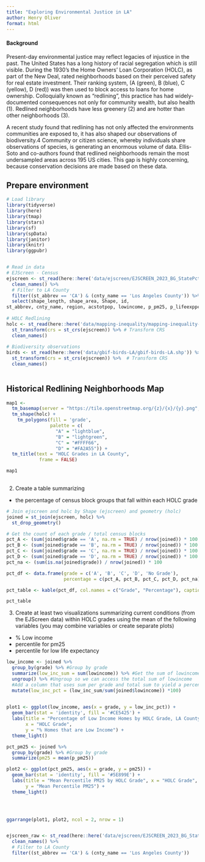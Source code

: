 ```yaml
---
title: "Exploring Environmental Justice in LA"
author: Henry Oliver
format: html
---
```


#### Background

Present-day environmental justice may reflect legacies of injustice in the past. The United States has a long history of racial segregation which is still visible. During the 1930’s the Home Owners’ Loan Corporation (HOLC), as part of the New Deal, rated neighborhoods based on their perceived safety for real estate investment. Their ranking system, (A (green), B (blue), C (yellow), D (red)) was then used to block access to loans for home ownership. Colloquially known as “redlining”, this practice has had widely-documented consequences not only for community wealth, but also health (1). Redlined neighborhoods have less greenery (2) and are hotter than other neighborhoods (3).

A recent study found that redlining has not only affected the environments communities are exposed to, it has also shaped our observations of biodiversity.4 Community or citizen science, whereby individuals share observations of species, is generating an enormous volume of data. Ellis-Soto and co-authors found that redlined neighborhoods remain the most undersampled areas across 195 US cities. This gap is highly concerning, because conservation decisions are made based on these data.


## Prepare environment
```r
# Load library
library(tidyverse)
library(here)
library(tmap)
library(stars)
library(sf)
library(spData)
library(janitor)
library(knitr)
library(ggpubr)


# Read in data
# EJScreen - Census
ejscreen <- st_read(here::here('data/ejscreen/EJSCREEN_2023_BG_StatePct_with_AS_CNMI_GU_VI.gdb')) %>% 
  clean_names() %>% 
  # Filter to LA County
  filter((st_abbrev == 'CA') & (cnty_name == 'Los Angeles County')) %>%
  select(shape_length, shape_area, Shape, id,
st_abbrev, cnty_name, region, acstotpop, lowincome, p_pm25, p_lifeexppct)
  
# HOLC Redlining
holc <- st_read(here::here('data/mapping-inequality/mapping-inequality-los-angeles.json')) %>% 
  st_transform(crs = st_crs(ejscreen)) %>% # Transform CRS
  clean_names()
  
# Biodiversity observations
birds <- st_read(here::here('data/gbif-birds-LA/gbif-birds-LA.shp')) %>% 
  st_transform(crs = st_crs(ejscreen)) %>%  # Transform CRS
  clean_names()
  
```


## Historical Redlining Neighborhoods Map
```r
map1 <-
  tm_basemap(server = "https://tile.openstreetmap.org/{z}/{x}/{y}.png", alpha = 0.7) +
  tm_shape(holc) +
    tm_polygons(fill = 'grade',
                palette = c(
                  "A" = "lightblue",
                  "B" = "lightgreen",
                  "C" = "#FFFF66",
                  "D" = "#FA2A55")) +
  tm_title(text = "HOLC Grades in LA County",
            frame = FALSE)

map1
  

```

2) Create a table summarizing
- the percentage of census block groups that fall within each HOLC grade

```r
# Join ejscreen and holc by Shape (ejscreen) and geometry (holc)
joined = st_join(ejscreen, holc) %>%
  st_drop_geometry()

# Get the count of each grade / total census blocks
pct_A <- (sum(joined$grade == 'A', na.rm = TRUE) / nrow(joined)) * 100
pct_B <- (sum(joined$grade == 'B', na.rm = TRUE) / nrow(joined)) * 100
pct_C <- (sum(joined$grade == 'C', na.rm = TRUE) / nrow(joined)) * 100
pct_D <- (sum(joined$grade == 'D', na.rm = TRUE) / nrow(joined)) * 100
pct_na <- (sum(is.na(joined$grade)) / nrow(joined)) * 100

pct_df <- data.frame(grade = c('A', 'B', 'C', 'D', 'No Grade'),
                     percentage = c(pct_A, pct_B, pct_C, pct_D, pct_na))

pct_table <- kable(pct_df, col.names = c("Grade", "Percentage"), caption = "HOLC Grade Percentages in LA County")

pct_table
```



3) Create at least two visualizations summarizing current conditions (from the EJScreen data) within HOLC grades using the mean of the following variables (you may combine variables or create separate plots)

- % Low income
- percentile for pm25
- percentile for low life expectancy
```r
low_income <- joined %>% 
  group_by(grade) %>% #Group by grade
  summarize(low_inc_sum = sum(lowincome)) %>% #Get the sum of lowincome per grade, create object
  ungroup() %>% #Ungroup so we can access the total sum of lowincome
  #Add a column that uses sum per grade and total sum to yield a percent
  mutate(low_inc_pct = (low_inc_sum/sum(joined$lowincome)) *100) 
  

plot1 <- ggplot(low_income, aes(x = grade, y = low_inc_pct)) +
  geom_bar(stat = 'identity', fill = '#CE5425') +
  labs(title = "Percentage of Low Income Homes by HOLC Grade, LA County",
       x = "HOLC Grade",
       y = "% Homes that are Low Income") +
  theme_light()

pct_pm25 <- joined %>% 
  group_by(grade) %>% #Group by grade
  summarize(pm25 = mean(p_pm25))

plot2 <- ggplot(pct_pm25, aes(x = grade, y = pm25)) +
  geom_bar(stat = 'identity', fill = '#5E899E') +
  labs(title = "Mean Percentile PM25 by HOLC Grade", x = "HOLC Grade",
       y = "Mean Percentile PM25") +
  theme_light()
 



ggarrange(plot1, plot2, ncol = 2, nrow = 1)



```


```r
ejscreen_raw <- st_read(here::here('data/ejscreen/EJSCREEN_2023_BG_StatePct_with_AS_CNMI_GU_VI.gdb')) %>% 
  clean_names() %>% 
  # Filter to LA County
  filter((st_abbrev == 'CA') & (cnty_name == 'Los Angeles County'))
```


